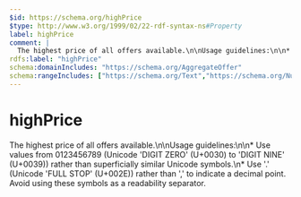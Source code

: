 ```yaml
---
$id: https://schema.org/highPrice
$type: http://www.w3.org/1999/02/22-rdf-syntax-ns#Property
label: highPrice
comment: |
  The highest price of all offers available.\n\nUsage guidelines:\n\n* Use values from 0123456789 (Unicode 'DIGIT ZERO' (U+0030) to 'DIGIT NINE' (U+0039)) rather than superficially similar Unicode symbols.\n* Use '.' (Unicode 'FULL STOP' (U+002E)) rather than ',' to indicate a decimal point. Avoid using these symbols as a readability separator.
rdfs:label: "highPrice"
schema:domainIncludes: "https://schema.org/AggregateOffer"
schema:rangeIncludes: ["https://schema.org/Text","https://schema.org/Number"]
---
```


# highPrice

The highest price of all offers available.\n\nUsage guidelines:\n\n* Use values from 0123456789 (Unicode 'DIGIT ZERO' (U+0030) to 'DIGIT NINE' (U+0039)) rather than superficially similar Unicode symbols.\n* Use '.' (Unicode 'FULL STOP' (U+002E)) rather than ',' to indicate a decimal point. Avoid using these symbols as a readability separator.

